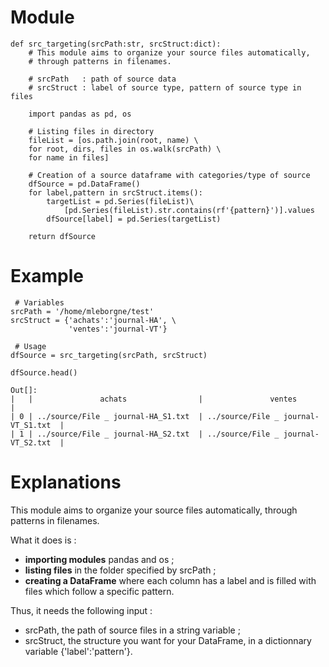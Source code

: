 = Module =

<source lang="python3">
def src_targeting(srcPath:str, srcStruct:dict):
    # This module aims to organize your source files automatically,
    # through patterns in filenames.
    
    # srcPath   : path of source data
    # srcStruct : label of source type, pattern of source type in files
    
    import pandas as pd, os
    
    # Listing files in directory
    fileList = [os.path.join(root, name) \
    for root, dirs, files in os.walk(srcPath) \
    for name in files]

    # Creation of a source dataframe with categories/type of source
    dfSource = pd.DataFrame()
    for label,pattern in srcStruct.items():
        targetList = pd.Series(fileList)\
            [pd.Series(fileList).str.contains(rf'{pattern}')].values
        dfSource[label] = pd.Series(targetList)
    
    return dfSource
</source>

= Example =

<source lang="python3">
 # Variables
srcPath = '/home/mleborgne/test'
srcStruct = {'achats':'journal-HA', \
             'ventes':'journal-VT'}

 # Usage
dfSource = src_targeting(srcPath, srcStruct)

dfSource.head()
</source>

<source>
Out[]:
|   |               achats                |               ventes                |
| 0 | ../source/File _ journal-HA_S1.txt  | ../source/File _ journal-VT_S1.txt  |
| 1 | ../source/File _ journal-HA_S2.txt  | ../source/File _ journal-VT_S2.txt  |
</source>


= Explanations =

This module aims to organize your source files automatically, through patterns in filenames.

What it does is :
* '''importing modules''' pandas and os ;
* '''listing files''' in the folder specified by srcPath ;
* '''creating a DataFrame''' where each column has a label and is filled with files which follow a specific pattern.

Thus, it needs the following input :
* srcPath, the path of source files in a string variable ;
* srcStruct, the structure you want for your DataFrame, in a dictionnary variable {'label':'pattern'}.
